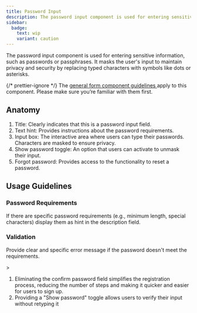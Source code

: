 ```yaml
---
title: Password Input
description: The password input component is used for entering sensitive information, such as passwords or passphrases.
sidebar:
  badge:
    text: wip
    variant: caution
---
```







The password input component is used for entering sensitive information, such as passwords or passphrases. It masks the user's input to maintain privacy and security by replacing typed characters with symbols like dots or asterisks.

<Aside>
	{/* prettier-ignore */}
	The <a
		href={
			props.brand == 'core'
				? '/components/forms/'
				: `/${props.brand}/components/forms/`
		}>
		general form component guidelines
	</a> apply to this component. Please make sure you’re familiar with them first.
</Aside>

## Anatomy

<TextInputAnatomy />

1. Title: Clearly indicates that this is a password input field.
2. Text hint: Provides instructions about the password requirements.
3. Input box: The interactive area where users can type their passwords. Characters are masked to ensure privacy.
4. Show password toggle: An option that users can activate to unmask their input.
5. Forgot password: Provides access to the functionality to reset a password.

## Usage Guidelines

### Password Requirements

If there are specific password requirements (e.g., minimum length, special characters) display them as hint in the description field.

<PasswordExample brand={props.brand} />

### Validation

Provide clear and specific error message if the password doesn't meet the requirements.

<PasswordValidation brand={props.brand} />

<Tip icon="true">
	>
	<ol>
		<li>
			Eliminating the confirm password field simplifies the registration
			process, reducing the number of steps and making it quicker and easier for
			users to sign up.
		</li>
		<li>
			Providing a "Show password" toggle allows users to verify their input
			without retyping it
		</li>
	</ol>
</Tip>

